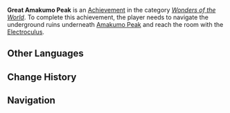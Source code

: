 {{Achievement Infobox
|title        = 
|id           = 81165
|order id     = 1151
|category     = Wonders of the World
|description  = Unlock the mechanism beneath [[Amakumo Peak]]
|requirements = Navigate the underground ruins underneath Amakumo Peak and reach the room with the [[Electroculus]].
|primogems    = 5
|tracking     = 
|hidden       = 1
|topic        = 
|type         = Exploration
}}
'''Great Amakumo Peak''' is an [[Achievement]] in the category ''[[Wonders of the World]]''. To complete this achievement, the player needs to navigate the underground ruins underneath [[Amakumo Peak]] and reach the room with the [[Electroculus]].
<!--
==Trivia==

==Video Guides==
{{EVT
|video1   = 
|caption1 = 
}}
-->
==Other Languages==
{{Other Languages|default_hidden=1
|en      = Great Amakumo Peak
|zhs     = 大天云峠
|zhs_rm  = Dà Tiān Yún Qiǎ
|zht     = 大天雲峠
|zht_rm  = Dà Tiān Yún Qiǎ
|ja      = 大天雲峠
|ja_rm   = Oo-Amakumo Touge{{Assumed}}
|ko      = 아마쿠모 산마루
|ko_rm   = Amakumo Sanmaru
|es      = La gran Cumbre Amakumo
|fr      = Le grand Pic Amakumo
|ru      = Великий пик Амакумо
|th      = ยอดเขา Amakumo
|th_rm   = 
|vi      = Đỉnh Amakumo Hùng Vĩ
|de      = Der große Amakumo-Gipfel
|id      = Amakumo Peak yang Agung
|pt      = Grande Monte Tenkumo
<!--
|zh_tl   = 
|ja_tl   = 
|ko_tl   = 
|es_tl   = 
|fr_tl   = 
|ru_tl   = 
|th_tl   = 
|vi_tl   = 
|de_tl   = 
|id_tl   = 
|pt_tl   = 
-->
}}

==Change History==
{{Change History|2.1}}
<!--
==References==
{{Reflist}}
-->
==Navigation==
{{Achievement Navbox|Wonders of the World|Exploration}}